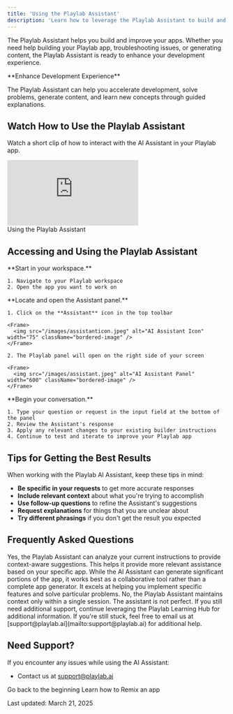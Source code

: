 ```yaml
---
title: 'Using the Playlab Assistant'
description: 'Learn how to leverage the Playlab Assistant to build and improve your Playlab apps'
---
```


The Playlab Assistant helps you build and improve your apps. Whether you need help building your Playlab app, troubleshooting issues, or generating content, the Playlab Assistant is ready to enhance your development experience.

<Info>
  **Enhance Development Experience**
  
  The Playlab Assistant can help you accelerate development, solve problems, generate content, and learn new concepts through guided explanations.
</Info>

## <Icon icon="video" size="24" className="inline-block align-text-bottom" /> Watch How to Use the Playlab Assistant

Watch a short clip of how to interact with the AI Assistant in your Playlab app.

<Frame>
  <iframe 
    src="https://www.loom.com/embed/e6fcb0dde4ef4c53a4f535a7da5d15fa?sid=d8ab38f9-0790-4bdb-9ec9-7ccd995e9939" 
    frameborder="0" 
    webkitallowfullscreen 
    mozallowfullscreen 
    allowfullscreen 
    style={{ width: "100%", height: "400px" }}
  ></iframe>
  <figcaption>Using the Playlab Assistant</figcaption>
</Frame>

## <Icon icon="arrow-right" size="24" className="inline-block align-text-bottom" /> Accessing and Using the Playlab Assistant

<Steps>
  <Step title="Open Your Playlab App">
    **Start in your workspace.**
    
    1. Navigate to your Playlab workspace
    2. Open the app you want to work on
  </Step>

  <Step title="Access the Playlab Assistant">
    **Locate and open the Assistant panel.**
    
    1. Click on the **Assistant** icon in the top toolbar
    
    <Frame>
      <img src="/images/assistanticon.jpeg" alt="AI Assistant Icon" width="75" className="bordered-image" />
    </Frame>
    
    2. The Playlab panel will open on the right side of your screen
    
    <Frame>
      <img src="/images/assistant.jpeg" alt="AI Assistant Panel" width="600" className="bordered-image" />
    </Frame>
  </Step>

  <Step title="Interact with the Assistant">
    **Begin your conversation.**
    
    1. Type your question or request in the input field at the bottom of the panel
    2. Review the Assistant's response
    3. Apply any relevant changes to your existing builder instructions
    4. Continue to test and iterate to improve your Playlab app
  </Step>
</Steps>

## <Icon icon="lightbulb-on" size="24" className="inline-block align-text-bottom" /> Tips for Getting the Best Results

When working with the Playlab AI Assistant, keep these tips in mind:

  - **Be specific in your requests** to get more accurate responses
  - **Include relevant context** about what you're trying to accomplish
  - **Use follow-up questions** to refine the Assistant's suggestions
  - **Request explanations** for things that you are unclear about
  - **Try different phrasings** if you don't get the result you expected

## <Icon icon="circle-question" size="24" className="inline-block align-text-bottom" /> Frequently Asked Questions

<Accordion title="Can the Playlab Assistant access my app's builder instructions?">
  Yes, the Playlab Assistant can analyze your current instructions to provide context-aware suggestions. This helps it provide more relevant assistance based on your specific app.
</Accordion>

<Accordion title="Can the AI Assistant generate complete apps?">
  While the AI Assistant can generate significant portions of the app, it works best as a collaborative tool rather than a complete app generator. It excels at helping you implement specific features and solve particular problems.
</Accordion>

<Accordion title="Does the Playlab Assistant remember previous conversations?">
  No, the Playlab Assistant maintains context only within a single session.
</Accordion>

<Accordion title="What do I do if the assistant is not able to help me?">
  The assistant is not perfect. If you still need additional support, continue leveraging the Playlab Learning Hub for additional information. If you're still stuck, feel free to email us at [support@playlab.ai](mailto:support@playlab.ai) for additional help.
</Accordion>

## <Icon icon="bullhorn" size="24" className="inline-block align-text-bottom" /> Need Support?

If you encounter any issues while using the AI Assistant:

* Contact us at [support@playlab.ai](mailto:support@playlab.ai)

<CardGroup>
  <Card title="Back to Getting Started" icon="arrow-left" href="/getstarted/Getting Started" iconType="duotone">
    Go back to the beginning
  </Card>
  <Card title="Remixing a Playlab App" icon="turntable" href="/getstarted/Remixing" iconType="duotone">
    Learn how to Remix an app
  </Card>
</CardGroup>

Last updated: March 21, 2025